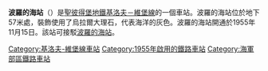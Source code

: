 {{Infobox station
| name          = 波羅的海<br />{{lang|ru|Балти́йская}}
| type          = {{STPETERSBURGMETRO type}}
| style         =
| image         = Metro SPB Line1 Baltyskaya Central Hall.jpg
| image_size    =
| image_caption = 車站大廳
| address       = [[海軍部區|海軍部區]]
| borough       = [[聖彼得堡|聖彼得堡]]
| country       = [[俄羅斯|俄羅斯]]
| coordinates   = {{coord|59|54|25.97|N|30|17|58.26|E|display=title,inline}}
| line          = {{STPETERSBURGMETRO-line1}}
| other         =
| structure     = 地下
| platform      = 1個[[島式月台|島式月台]]
| depth         = ≈{{convert|57|m|ft|0|abbr=on}}
| levels        = 1層
| tracks        = 2條
| parking       =
| bicycle       =
| baggage_check =
| opened        = 1955年11月15日
| closed        =
| rebuilt       =
| electrified   =
| ADA           =
| code          =
| owned         = [[聖彼得堡地鐵|聖彼得堡地鐵]]
| zone          =
| smartcardname =
| smartcardstatus =
| former        =
| passengers    =
| pass_year     =
| pass_percent  =
| pass_system   =
| mpassengers   =
| services      = 
| map_locator   =
}}
'''波羅的海站'''（{{lang-rus|Балти́йская|Baltiyskaya}}）是[[聖彼得堡地鐵|聖彼得堡地鐵]][[基洛夫－維堡線|基洛夫－維堡線]]的一個車站。波羅的海站位於地下57米處，裝飾使用了烏拉爾大理石，代表海洋的灰色。波羅的海站開通於1955年11月15日。該站可接駁[[波羅的海站|波羅的海站]]。
{{基洛夫－維堡線}}
[[Category:基洛夫-維堡線車站|Category:基洛夫-維堡線車站]]
[[Category:1955年啟用的鐵路車站|Category:1955年啟用的鐵路車站]]
[[Category:海軍部區鐵路車站|Category:海軍部區鐵路車站]]